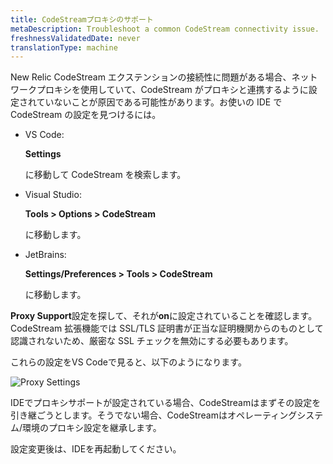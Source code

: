```yaml
---
title: CodeStreamプロキシのサポート
metaDescription: Troubleshoot a common CodeStream connectivity issue.
freshnessValidatedDate: never
translationType: machine
---
```



New Relic CodeStream エクステンションの接続性に問題がある場合、ネットワークプロキシを使用していて、CodeStream がプロキシと連携するように設定されていないことが原因である可能性があります。お使いの IDE で CodeStream の設定を見つけるには。

* VS Code:

  <DNT>**Settings**</DNT>

  に移動して CodeStream を検索します。

* Visual Studio:

  <DNT>**Tools > Options > CodeStream**</DNT>

  に移動します。

* JetBrains:

  <DNT>**Settings/Preferences > Tools > CodeStream**</DNT>

  に移動します。

<DNT>**Proxy Support**</DNT>設定を探して、それが<DNT>**on**</DNT>に設定されていることを確認します。 CodeStream 拡張機能では SSL/TLS 証明書が正当な証明機関からのものとして認識されないため、厳密な SSL チェックを無効にする必要もあります。

これらの設定をVS Codeで見ると、以下のようになります。

<img
  alt="Proxy Settings"
  src={codestreamVscodeProxySettings}
/>

IDEでプロキシサポートが設定されている場合、CodeStreamはまずその設定を引き継ごうとします。そうでない場合、CodeStreamはオペレーティングシステム/環境のプロキシ設定を継承します。

設定変更後は、IDEを再起動してください。